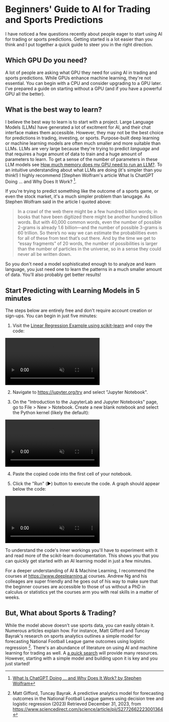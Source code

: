 # Beginners' Guide to AI for Trading and Sports Predictions

I have noticed a few questions recently about people eager to start using AI for trading or sports predictions. Getting started is a lot easier than you think and I put together a quick guide to steer you in the right direction.

## Which GPU Do you need?

A lot of people are asking what GPU they need for using AI in trading and sports predictions. While GPUs enhance machine learning, they're not essential. You can begin with a CPU and consider upgrading to a GPU later. I've prepared a guide on starting without a GPU (and if you have a powerful GPU all the better).

## What is the best way to learn?

I believe the best way to learn is to start with a project. Large Language Models (LLMs) have generated a lot of excitment for AI, and their chat interface makes them accessible. However, they may not be the best choice for predictions in trading, investing, or sports. Purpose-built deep learning or machine learning models are often much smaller and more suitable than LLMs. LLMs are very large because they're trying to predict _language_ and that requires a huge amount of data to train and a huge amount of parameters to learn. To get a sense of the number of parameters in these LLM models see [How much memory does my GPU need to run an LLM?](https://coinpoet.com/ml/learn/faq/how-much-gpu-memory-for-llm). To an intuitive understanding about what LLMs are doing (it's simpler than you think!) I highly recommend [Stephen Wolfram's article What Is ChatGPT Doing … and Why Does It Work? [^1].

If you're trying to predict something like the outcome of a sports game, or even the stock market, it's a much simpler problem than lanugage. As Stephen Wolfram said in the article I quoted above:

> In a crawl of the web there might be a few hundred billion words; in books that have been digitized there might be another hundred billion words. But with 40,000 common words, even the number of possible 2-grams is already 1.6 billion—and the number of possible 3-grams is 60 trillion. So there’s no way we can estimate the probabilities even for all of these from text that’s out there. And by the time we get to “essay fragments” of 20 words, the number of possibilities is larger than the number of particles in the universe, so in a sense they could never all be written down.

So you don't need a model sophisticated enough to to analyze and learn language, you just need one to learn the patterns in a much smaller amount of data. You'll also probably get better results!

## Start Predicting with Learning Models in 5 minutes

The steps below are entirely free and don't require account creation or sign-ups. You can begin in just five minutes:

1. Visit the [Linear Regression Example using scikit-learn](https://scikit-learn.org/stable/auto_examples/linear_model/plot_ols.html#linear-regression-example) and copy the code:

<div className="d-flex">
  <video
    className="mx-auto mw-100"
    style={{ maxWidth: "521px" }}
    autoPlay
    loop={true}
    muted={true}
    alt="screenshot of how to copy the code for the linear regression example"
  >
    <source
      src="/video/ml-learn-articles/ai-finance-sports/copy-code-521px.webm"
      type="video/webm"
    />
  </video>
</div>

2. Navigate to https://jupyter.org/try and select "Jupyter Notebook".

3. On the "Introduction to the JupyterLab and Jupyter Notebooks" page, go to File > New > Notebook. Create a new blank notebook and select the Python kernel (likely the default):

<div className="d-flex">
  <video
    className="mx-auto mw-100"
    style={{ maxWidth: "521px" }}
    autoPlay
    loop={true}
    muted={true}
    alt="screenshot of how to create a new jupyter notebook"
  >
    <source
      src="/video/ml-learn-articles/ai-finance-sports/try-jupyter-create-new-notebook-521px.webm"
      type="video/webm"
    />
  </video>
</div>

4. Paste the copied code into the first cell of your notebook.

5. Click the "Run" (▶️) button to execute the code. A graph should appear below the code:

<div className="d-flex">
  <video
    className="mx-auto mw-100"
    style={{ maxWidth: "521px" }}
    autoPlay
    loop={true}
    muted={true}
    alt="screenshot of pasting code into a jupyter notebook"
  >
    <source
      src="/video/ml-learn-articles/ai-finance-sports/paste-code-and-run-521px.webm"
      type="video/webm"
    />
  </video>
</div>

To understand the code's inner workings you'll have to experiment with it and read more of the scikit-learn documentation. This shows you that you can quickly get started with an AI learning model in just a few minutes.

For a deeper understanding of AI & Machine Learning, I recommend the courses at https://www.deeplearning.ai courses. Andrew Ng and his colleages are super friendly and he goes out of his way to make sure that the beginner courses are accessible to those of us without a PhD in calculus or statistics yet the courses arm you with real skills in a matter of weeks.

## But, What about Sports & Trading?

While the model above doesn't use sports data, you can easily obtain it. Numerous articles explain how. For instance, Matt Gifford and Tuncay Bayrak's research on sports analytics outlines a simple model for forecasting National Football League game outcomes using logistic regression [^2]. There's an abundance of literature on using AI and machine learning for trading as well. A [a quick search](https://duckduckgo.com/?q=machine+learning+trading+prediction+python&t=ffab&ia=web) will provide many resources. However, starting with a simple model and building upon it is key and you just started!

[^1]: [What Is ChatGPT Doing … and Why Does It Work? by Stephen Wolfram](https://writings.stephenwolfram.com/2023/02/what-is-chatgpt-doing-and-why-does-it-work/)
[^2]: Matt Gifford, Tuncay Bayrak. A predictive analytics model for forecasting outcomes in the National Football League games using decision tree and logistic regression (2023) Retrieved December 31, 2023, from https://www.sciencedirect.com/science/article/pii/S2772662223001364
